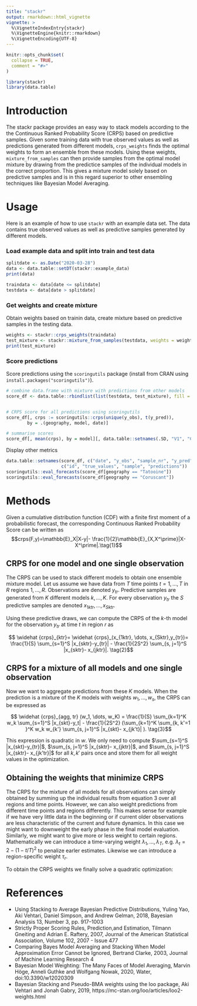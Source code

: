 ```yaml
---
title: "stackr"
output: rmarkdown::html_vignette
vignette: >
  %\VignetteIndexEntry{stackr}
  %\VignetteEngine{knitr::rmarkdown}
  %\VignetteEncoding{UTF-8}
---
```


```r
knitr::opts_chunk$set(
  collapse = TRUE,
  comment = "#>"
)
```

```r
library(stackr)
library(data.table)
```


# Introduction
The stackr package provides an easy way to stack models according to the 
the Continuous Ranked Probability Score (CRPS) based on predictive samples. 
Given some training data with true observed values as well as predictions
generated from different models, `crps_weights` finds the optimal weights 
to form an ensemble from these models. Using these weights, 
`mixture_from_samples` can then provide samples from the optimal 
model mixture by drawing from the predictice samples
of the individual models in the correct proportion. This gives a mixture model
solely based on predictive samples and is in this regard superior to other 
ensembling techniques like Bayesian Model Averaging. 
 
# Usage

Here is an example of how to use `stackr` with an example data set. The data
contains true observed values as well as predictive samples generated by 
different models. 

### Load example data and split into train and test data
``` r
splitdate <- as.Date("2020-03-28")
data <- data.table::setDT(stackr::example_data)
print(data)

```

``` r
traindata <- data[date <= splitdate]
testdata <- data[date > splitdate]
```


### Get weights and create mixture 
Obtain weights based on trainin data, create mixture based on predictive
samples in the testing data. 
``` r
weights <- stackr::crps_weights(traindata)
test_mixture <- stackr::mixture_from_samples(testdata, weights = weights)
print(test_mixture)
```

### Score predictions
Score predictions using the `scoringutils` package (install from CRAN using 
`install.packages("scoringutils")`). 
``` r

# combine data.frame with mixture with predictions from other models
score_df <- data.table::rbindlist(list(testdata, test_mixture), fill = TRUE)


# CRPS score for all predictions using scoringutils
score_df[, crps := scoringutils::crps(unique(y_obs), t(y_pred)),
        by = .(geography, model, date)]

# summarise scores
score_df[, mean(crps), by = model][, data.table::setnames(.SD, "V1", "CRPS")]

```

Display other metrics
``` r
data.table::setnames(score_df, c("date", "y_obs", "sample_nr", "y_pred"), 
                     c("id", "true_values", "sample", "predictions"))
scoringutils::eval_forecasts(score_df[geography == "Tatooine"])
scoringutils::eval_forecasts(score_df[geography == "Coruscant"])
```


# Methods
Given a cumulative distribution function (CDF) with a finite first moment of a 
probabilistic forecast, 
the corresponding Continuous Ranked Probability Score can be written as
$$crps(F,y)=\mathbb{E}_X|X-y|- \frac{1}{2}\mathbb{E}_{X,X^\prime}|X-X^\prime|.\tag{1}$$

## CRPS for one model and one single observation 
The CRPS can be used to stack different models to obtain one ensemble mixture model. Let us 
assume we have data from $T$ time points $t = 1, \dots, T$ in $R$ regions $1, \dots, R$. 
Observations are denoted $y_{tr}$. Predictive samples are generated from $K$ different
models $k, \dots, K$. For every observation $y_{tr}$ the $S$ predictive samples 
are denoted $x_{1ktr}, \dots, x_{Sktr}$. 

Using these predictive draws, we can compute the CRPS of the $k$-th model for the 
observation $y_{tr}$ at time $t$ in region $r$ as

$$ \widehat {crps}_{ktr}= \widehat {crps}_(x_{1ktr}, \dots, x_{Sktr},y_{tr})= \frac{1}{S} \sum_{s=1}^S  |x_{sktr}-y_{tr}| -
\frac{1}{2S^2} \sum_{s, j=1}^S |x_{sktr}- x_{jktr}|. \tag{2}$$

## CRPS for a mixture of all models and one single observation 
Now we want to aggregate predictions from these $K$ models. When the prediction is a mixture of the $K$
models with weights $w_1, \dots, w_s$, the CRPS can be expressed as

$$ \widehat {crps}_{agg, tr} (w_1, \dots, w_K) = \frac{1}{S} \sum_{k=1}^K w_k  \sum_{s=1}^S |x_{skt}-y_t| -
\frac{1}{2S^2}  (\sum_{k=1}^K   \sum_{k, k'=1 }^K w_k w_{k'}   \sum_{s, j=1}^S |x_{skt}- x_{jk't}| ). \tag{3}$$

This expression is quadratic in $w$. We only need to compute  $\sum_{s=1}^S |x_{skt}-y_{tr}|$, $\sum_{s, j=1}^S |x_{sktr}- x_{jktr}|$, and 
$\sum_{s, j=1}^S |x_{sktr}- x_{jk'tr}|$ for all $k, k'$ pairs once and store them for all weight values in the optimization. 


## Obtaining the weights that minimize CRPS
The CRPS for the mixture of all models for all observations can simply obtained by 
summing up the individual results from equation 3 over all regions and time points. 
However, we can also weight predictions from different time points and regions differently. 
This makes sense for example if we have very little data in the beginning or if
current older observations are less characteristic of the current and future 
dynamics. In this case we might want to downweight the early phase in the final 
model evaluation. Similarly, we might want to give more or less weight to 
certain regions. Mathematically we can introduce a time-varying weight 
$\lambda_1, \dots, \lambda_T$, e.g. $\lambda_t = 2-(1-t/T)^2$ to
penalize earler estimates. Likewise  we can introduce a region-specific 
weight $\tau_r$. 

To obtain the CRPS weights we finally solve a quadratic optimization:

\begin{align*}
 &\min_{w_1, \dots, w_K} \sum_{t=1}^T  \sum_{r=1}^R\lambda_t\tau_r  \widehat {crps}_{agg, tr} (w), \\
  &s.t. ~{0\leq w_1, \dots, w_K \leq 1, \sum_{k=1}^K w_k=1}. 
\end{align*}


# References
- Using Stacking to Average Bayesian Predictive Distributions, Yuling Yao, Aki Vehtari, Daniel Simpson, and Andrew Gelman, 2018, Bayesian Analysis 13, Number 3, pp. 917–1003
- Strictly Proper Scoring Rules, Prediction,and Estimation, 
Tilmann Gneiting and Adrian E. Raftery, 2007, Journal of the American
Statistical Association, Volume 102, 2007 - Issue 477
- Comparing Bayes Model Averaging and Stacking When Model Approximation Error Cannot be Ignored, 
Bertrand Clarke, 2003, Journal of Machine Learning Research 4
- Bayesian Model Weighting: The Many Faces of Model Averaging, 
Marvin Höge, Anneli Guthke and Wolfgang Nowak, 2020, Water, doi:10.3390/w12020309
- Bayesian Stacking and Pseudo-BMA weights using the loo package, 
Aki Vehtari and Jonah Gabry, 2019, https://mc-stan.org/loo/articles/loo2-weights.html




